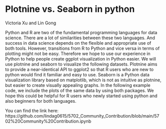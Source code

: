 
# Plotnine vs. Seaborn in python

Victoria Xu and Lin Gong

Python and R are two of the fundamental programming languages for data science. There are a lot of similarities between these two languages. And success in data science depends on the flexible and appropriate use of both tools. However, transitions from R to Python and vice versa in terms of plotting might not be easy. Therefore we hope to use our experience in Python to help people create ggplot visualization in Python easier. We will use plotnine and seaborn to visualize the following datasets. Plotnine aims to provide a near-identical API to ggplot2 so that R users who are new to python would find it familiar and easy to use. Seaborn is a Python data visualization library based on matplotlib, which is not as intuitive as plotnine, but easier to create visually appealing graphs. In the following example code, we include the plots of the same data by using both packages. We hope this could be helpful for R users who newly started using python and also beginners for both languages.

You can find the link here:
https://github.com/lindag0615/5702_Community_Contribution/blob/main/5702%20Community%20Contribution.ipynb
